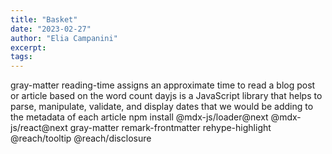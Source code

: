 ```yaml
---
title: "Basket"
date: "2023-02-27"
author: "Elia Campanini"
excerpt: 
tags:
---
```


gray-matter
reading-time assigns an approximate time to read a blog post or article based on the word count
dayjs is a JavaScript library that helps to parse, manipulate, validate, and display dates that we would be adding to the metadata of each article
npm install @mdx-js/loader@next @mdx-js/react@next gray-matter remark-frontmatter rehype-highlight @reach/tooltip @reach/disclosure
